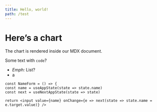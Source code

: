 ```yaml
---
title: Hello, world!
path: /test
---
```



# Here’s a chart

The chart is rendered inside our MDX document.

Some text with `code`?

- _Emph:_ List?
- a

```code variant=warn title="Will not compile!" src=https://stackblitz.com/edit/react-rx-state-hello-world
const NameForm = () => {
const name = useAppState(state => state.name)
const next = useNextAppState(state => state)

return <input value={name} onChange={e => next(state => state.name = e.target.value)} />

```
